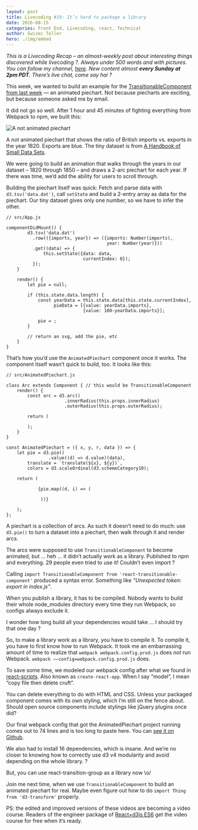 ```yaml
---
layout: post
title: Livecoding #19: It’s hard to package a library
date: 2016-08-15
categories: Front End, Livecoding, react, Technical
author: Swizec Teller
hero: ./img/embed
---
```


_This is a Livecoding Recap – an almost-weekly post about interesting things discovered while livecoding ?. Always under 500 words and with pictures. You can follow my channel, [here](https://livecoding.tv/swizec). New content almost **every Sunday at 2pm PDT**. There’s live chat, come say hai ?_

This week, we wanted to build an example for the [TransitionableComponent from last week](https://swizec.com/blog/livecoding-18-an-abstract-react-transition-component/swizec/6906) — an animated piechart. Not because piecharts are exciting, but because someone asked me by email.

It did not go so well. After 1 hour and 45 minutes of fighting everything from Webpack to npm, we built this:

![A not animated piechart](./img/Screen-Shot-2016-08-14-at-23.13.04.png)

A _not_ animated piechart that shows the ratio of British imports vs. exports in the year 1820. Exports are blue. The tiny dataset is from [A Handbook of Small Data Sets](http://www.stat.ncsu.edu/research/sas/sicl/data/).

We were going to build an animation that walks through the years in our dataset – 1820 through 1850 – and draws a 2-arc piechart for each year. If there was time, we’d add the ability for users to scroll through.

Building the piechart itself was quick: Fetch and parse data with `d3.tsv('data.dat')`, call `setState` and build a 2-entry array as data for the piechart. Our tiny dataset gives only one number, so we have to infer the other.

    // src/App.js

    componentDidMount() {
            d3.tsv('data.dat')
              .row(({imports, year}) => ({imports: Number(imports),
                                          year: Number(year)}))
              .get((data) => {
                  this.setState({data: data,
                                 currentIndex: 0});
              });
        }

        render() {
            let pie = null;

            if (this.state.data.length) {
                const yearData = this.state.data[this.state.currentIndex],
                      pieData = [{value: yearData.imports},
                                 {value: 100-yearData.imports}];

                pie = ;
            }
            
            // return an svg, add the pie, etc
        }
    }

That’s how you’d use the `AnimatedPiechart` component once it works. The component itself wasn’t quick to build, too. It looks like this:

    // src/AnimatedPiechart.js

    class Arc extends Component { // this would be TransitionableComponent
        render() {
            const arc = d3.arc()
                          .innerRadius(this.props.innerRadius)
                          .outerRadius(this.props.outerRadius);

            return (
                
            );
        }
    }

    const AnimatedPiechart = ({ x, y, r, data }) => {
        let pie = d3.pie()
                    .value((d) => d.value)(data),
            translate = `translate(${x}, ${y})`,
            colors = d3.scaleOrdinal(d3.schemeCategory10);

        return (
            
                {pie.map((d, i) => (
                    
                 ))}
            
        );
    };

A piechart is a collection of arcs. As such it doesn’t need to do much: use `d3.pie()` to turn a dataset into a piechart, then walk through it and render arcs.

The arcs were supposed to use `TransitionableComponent` to become animated, but … heh … it didn’t actually work as a library. Published to npm and everything. 29 people even tried to use it! Couldn’t even import ?

Calling `import TransitionableComponent from 'react-transitionable-component'` produced a syntax error. Something like _“Unexpected token: export in index.js”_.

When you publish a library, it has to be compiled. Nobody wants to build their whole node_modules directory every time they run Webpack, so configs always exclude it.

I wonder how long build all your dependencies would take … I should try that one day ?

So, to make a library work as a library, you have to compile it. To compile it, you have to first know how to run Webpack. It took me an embarrassing amount of time to realize that `webpack webpack.config.prod.js` does _not_ run Webpack. `webpack ––config=webpack.config.prod.js` does.

To save some time, we modeled our webpack config after what we found in [react-scripts](https://github.com/facebookincubator/create-react-app). Also known as `create-react-app`. When I say “model”, I mean “copy file then delete cruft”.

You can delete everything to do with HTML and CSS. Unless your packaged component comes with its own styling, which I’m still on the fence about. Should open source components include stylings like jQuery plugins once did?

Our final webpack config that got the AnimatedPiechart project running comes out to 74 lines and is too long to paste here. You can [see it on Github](https://github.com/Swizec/react-transitionable-component/blob/master/webpack.config.prod.js).

We also had to install 16 dependencies, which is insane. And we’re no closer to knowing how to correctly use d3 v4 modularity and avoid depending on the whole library. ?

But, you can use react-transition-group as a library now \\o/

Join me next time, when we use `TransitionableComponent` to build an animated piechart for real. Maybe even figure out how to do `import Thing from 'd3-transform'` properly.

PS: the edited and improved versions of these videos are becoming a video course. Readers of the engineer package of [React+d3js ES6](http://swizec.com/reactd3js/) get the video course for free when it’s ready.

